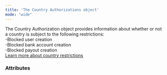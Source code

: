 ```yaml
---
title: 'The Country Authorizations object'
mode: "wide"
---
```


  

The Country Authorization object provides information about whether or not a country is subject to the following restrictions:  
-Blocked user creation  
-Blocked bank account creation  
-Blocked payout creation  
<a href="#" class="btn Tertiary normal">Learn more about country restrictions</a>  

### Attributes  

<CountryCode1 />  

<CountryName />  

<Authorization />  

<LastUpdate />
